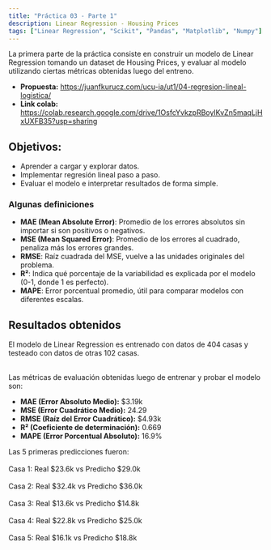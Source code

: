 ```yaml
---
title: "Práctica 03 - Parte 1"
description: Linear Regression - Housing Prices
tags: ["Linear Regression", "Scikit", "Pandas", "Matplotlib", "Numpy"]
---
```


La primera parte de la práctica consiste en construir un modelo de Linear Regression tomando un dataset de
Housing Prices, y evaluar al modelo utilizando ciertas métricas obtenidas luego del entreno.

- **Propuesta:** https://juanfkurucz.com/ucu-ia/ut1/04-regresion-lineal-logistica/
- **Link colab:** https://colab.research.google.com/drive/1OsfcYvkzpRBoyIKvZn5maqLjHxUXFB35?usp=sharing

## Objetivos:
- Aprender a cargar y explorar datos.
- Implementar regresión lineal paso a paso.
- Evaluar el modelo e interpretar resultados de forma simple.

### Algunas definiciones
- **MAE (Mean Absolute Error)**: Promedio de los errores absolutos sin importar si son positivos o negativos.
- **MSE (Mean Squared Error)**: Promedio de los errores al cuadrado, penaliza más los errores grandes.
- **RMSE**: Raíz cuadrada del MSE, vuelve a las unidades originales del problema.
- **R²**: Indica qué porcentaje de la variabilidad es explicada por el modelo (0-1, donde 1 es perfecto).
- **MAPE**: Error porcentual promedio, útil para comparar modelos con diferentes escalas.

## Resultados obtenidos
El modelo de Linear Regression es entrenado con datos de 404 casas y testeado con datos de otras 102 casas.
<br></br>

Las métricas de evaluación obtenidas luego de entrenar y probar el modelo son:

- **MAE (Error Absoluto Medio):** $3.19k
- **MSE (Error Cuadrático Medio):** 24.29
- **RMSE (Raíz del Error Cuadrático):** $4.93k
- **R² (Coeficiente de determinación):** 0.669
- **MAPE (Error Porcentual Absoluto):** 16.9%

Las 5 primeras predicciones fueron:<br></br>
Casa 1: Real $23.6k vs Predicho $29.0k<br></br>
Casa 2: Real $32.4k vs Predicho $36.0k<br></br>
Casa 3: Real $13.6k vs Predicho $14.8k<br></br>
Casa 4: Real $22.8k vs Predicho $25.0k<br></br>
Casa 5: Real $16.1k vs Predicho $18.8k
